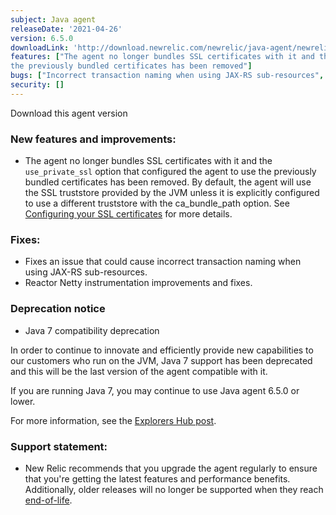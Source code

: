 ```yaml
---
subject: Java agent
releaseDate: '2021-04-26'
version: 6.5.0
downloadLink: 'http://download.newrelic.com/newrelic/java-agent/newrelic-agent/6.5.0/'
features: ["The agent no longer bundles SSL certificates with it and the use_private_ssl option that configured the agent to use
the previously bundled certificates has been removed"]
bugs: ["Incorrect transaction naming when using JAX-RS sub-resources", "Reactor Netty instrumentation improvements and fixes"]
security: []
---
```

<ButtonGroup>
  <ButtonLink
    role="button"
    to="https://download.newrelic.com/newrelic/java-agent/newrelic-agent/6.5.0/"
    variant="primary"
  >
    Download this agent version
  </ButtonLink>
</ButtonGroup>

### New features and improvements:

* The agent no longer bundles SSL certificates with it and the `use_private_ssl` option that configured the agent to use
  the previously bundled certificates has been removed. By default, the agent will use the SSL truststore provided by
  the JVM unless it is explicitly configured to use a different truststore with the ca_bundle_path option. See
  [Configuring your SSL certificates](https://docs.newrelic.com/docs/agents/java-agent/configuration/configuring-your-ssl-certificates/)
  for more details.

### Fixes:

* Fixes an issue that could cause incorrect transaction naming when using JAX-RS sub-resources.
* Reactor Netty instrumentation improvements and fixes.

### Deprecation notice

* Java 7 compatibility deprecation

In order to continue to innovate and efficiently provide new capabilities to our customers who run on the JVM, Java 7
support has been deprecated and this will be the last version of the agent compatible with it.

If you are running Java 7, you may continue to use Java agent 6.5.0 or lower.

For more information, see the [Explorers Hub post](https://discuss.newrelic.com/t/important-upcoming-changes-to-capabilities-across-synthetics-apm-java-php-infrastructure-mobile-agents-health-maps-statsd-and-legacy-dashboards/147982).

### Support statement:

* New Relic recommends that you upgrade the agent regularly to ensure that you're getting the latest features and
  performance benefits. Additionally, older releases will no longer be supported when they reach
  [end-of-life](https://docs.newrelic.com/docs/using-new-relic/cross-product-functions/install-configure/notification-changes-new-relic-saas-features-distributed-software/).
